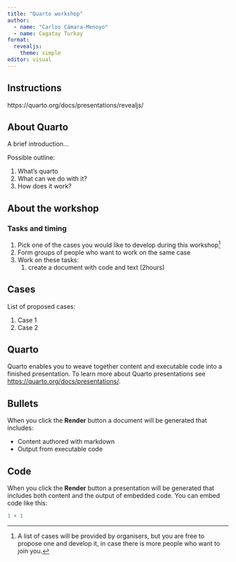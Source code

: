 ```yaml
---
title: "Quarto workshop"
author: 
  - name: "Carlos Cámara-Menoyo"
  - name: Cagatay Turkay
format: 
  revealjs:
    theme: simple
editor: visual
---
```


## Instructions

https://quarto.org/docs/presentations/revealjs/

## About Quarto

A brief introduction...

Possible outline:

1.  What's quarto
2.  What can we do with it?
3.  How does it work?

## About the workshop

### Tasks and timing

::: incremental
1.  Pick one of the cases you would like to develop during this workshop[^1]
2.  Form groups of people who want to work on the same case
3.  Work on these tasks:
    1.  create a document with code and text (2hours)
:::

[^1]: A list of cases will be provided by organisers, but you are free to propose one and develop it, in case there is more people who want to join you.

## Cases

List of proposed cases:

1.  Case 1
2.  Case 2

## Quarto

Quarto enables you to weave together content and executable code into a finished presentation. To learn more about Quarto presentations see <https://quarto.org/docs/presentations/>.

## Bullets

When you click the **Render** button a document will be generated that includes:

-   Content authored with markdown
-   Output from executable code

## Code

When you click the **Render** button a presentation will be generated that includes both content and the output of embedded code. You can embed code like this:

```r
1 + 1
```
